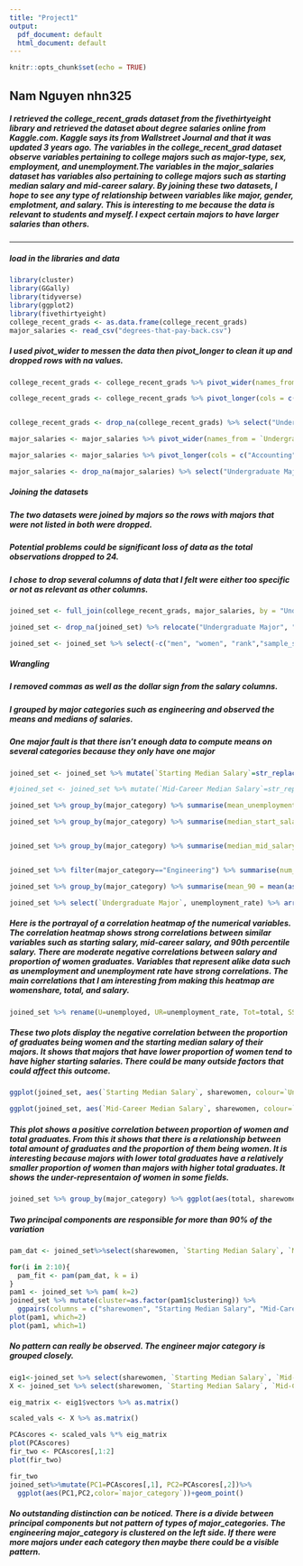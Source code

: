 ```yaml
---
title: "Project1"
output:
  pdf_document: default
  html_document: default
---
```


```r
knitr::opts_chunk$set(echo = TRUE)
```


## Nam Nguyen nhn325

##### I retrieved the college_recent_grads dataset from the fivethirtyeight library and retrieved the dataset about degree salaries online from Kaggle.com. Kaggle says its from Wallstreet Journal and that it was updated 3 years ago. The variables in the college_recent_grad dataset observe variables pertaining to college majors such as major-type, sex, employment, and unemployment.The variables in the major_salaries dataset has variables also pertaining to college majors such as starting median salary and mid-career salary. By joining these two datasets, I hope to see any type of relationship between variables like major, gender, emplotment, and salary. This is interesting to me because the data is relevant to students and myself. I expect certain majors to have larger salaries than others.

---

##### load in the libraries and data
```r
library(cluster)
library(GGally)
library(tidyverse)
library(ggplot2)
library(fivethirtyeight)
college_recent_grads <- as.data.frame(college_recent_grads)
major_salaries <- read_csv("degrees-that-pay-back.csv")
``` 
##### I used pivot_wider to messen the data then pivot_longer to clean it up and dropped rows with na values.

```r
college_recent_grads <- college_recent_grads %>% pivot_wider(names_from = major_category, values_from = major)

college_recent_grads <- college_recent_grads %>% pivot_longer(cols = c("Engineering":"Interdisciplinary"), names_to = "major_category", values_to = "Undergraduate Major")


college_recent_grads <- drop_na(college_recent_grads) %>% select("Undergraduate Major", "major_category", everything())

major_salaries <- major_salaries %>% pivot_wider(names_from = `Undergraduate Major`, values_from = `Starting Median Salary`)

major_salaries <- major_salaries %>% pivot_longer(cols = c("Accounting":"Spanish"), names_to = "Undergraduate Major", values_to = "Starting Median Salary")

major_salaries <- drop_na(major_salaries) %>% select("Undergraduate Major", "Starting Median Salary", everything())
```
##### Joining the datasets
##### The two datasets were joined by majors so the rows with majors that were not listed in both were dropped.
##### Potential problems could be significant loss of data as the total observations dropped to 24.
##### I chose to drop several columns of data that I felt were either too specific or not as relevant as other columns.
```r
joined_set <- full_join(college_recent_grads, major_salaries, by = "Undergraduate Major")

joined_set <- drop_na(joined_set) %>% relocate("Undergraduate Major", "major_category", before= everything())

joined_set <- joined_set %>% select(-c("men", "women", "rank","sample_size", "major_code", "p25th", "p75th", "median", "college_jobs", "non_college_jobs", "low_wage_jobs", "Mid-Career 10th Percentile Salary":"Mid-Career 75th Percentile Salary"))
```
##### Wrangling
##### I removed commas as well as the dollar sign from the salary columns.
##### I grouped by major categories such as engineering and observed the means and medians of salaries.
##### One major fault is that there isn't enough data to compute means on several categories because they only have one major
```r

joined_set <- joined_set %>% mutate(`Starting Median Salary`=str_replace(`Starting Median Salary`,"," ,"")) %>% mutate(`Starting Median Salary`=as.numeric(gsub('[$]','',`Starting Median Salary`))) %>% mutate(`Mid-Career Median Salary`=str_replace(`Mid-Career Median Salary`,"," ,"")) %>% mutate(`Mid-Career Median Salary`=as.numeric((gsub('[$]','',`Mid-Career Median Salary`)))) %>% mutate(`Mid-Career 90th Percentile Salary`=str_replace(`Mid-Career 90th Percentile Salary`,"," ,"")) %>% mutate(`Mid-Career 90th Percentile Salary`=as.numeric(gsub('[$]','',`Mid-Career 90th Percentile Salary`)))

#joined_set <- joined_set %>% mutate(`Mid-Career Median Salary`=str_replace(`Mid-Career Median Salary`, "$", "")) %>% mutate(`Mid-Career Median Salary`=str_replace(`Mid-Career Median Salary`, ",", ""))

joined_set %>% group_by(major_category) %>% summarise(mean_unemployment_rate=mean(unemployment_rate))

joined_set %>% group_by(major_category) %>% summarise(median_start_salary=median(as.numeric(`Starting Median Salary`)), mean_start_salary=mean(as.numeric(`Starting Median Salary`))) %>% arrange(desc(mean_start_salary))


joined_set %>% group_by(major_category) %>% summarise(median_mid_salary=median(as.numeric(`Mid-Career Median Salary`)), mean_mid_salary=mean(as.numeric(`Mid-Career Median Salary`)), num_distinct = n_distinct(`Undergraduate Major`)) %>% arrange(desc(mean_mid_salary))


joined_set %>% filter(major_category=="Engineering") %>% summarise(num_engineering = n())

joined_set %>% group_by(major_category) %>% summarise(mean_90 = mean(as.numeric(`Mid-Career 90th Percentile Salary`))) %>% arrange(desc(mean_90))

joined_set %>% select(`Undergraduate Major`, unemployment_rate) %>% arrange(unemployment_rate)

```

##### Here is the portrayal of a correlation heatmap of the numerical variables. The correlation heatmap shows strong correlations between similar variables such as starting salary, mid-career salary, and 90th percentile salary. There are moderate negative correlations between salary and proportion of women graduates. Variables that represent alike data such as unemployment and unemployment rate have strong correlations. The main correlations that I am interesting from making this heatmap are womenshare, total, and salary.
```r
joined_set %>% rename(U=unemployed, UR=unemployment_rate, Tot=total, SS=`Starting Median Salary`, Wom = sharewomen, MSM=`Percent change from Starting to Mid-Career Salary`, MS=`Mid-Career Median Salary` , MS90=`Mid-Career 90th Percentile Salary`, EP=employed_parttime, EF=employed_fulltime, E=employed, EY=employed_fulltime_yearround) %>% select_if(is.numeric) %>% cor %>%as.data.frame %>% rownames_to_column %>%pivot_longer(-1)%>%ggplot(aes(rowname, name, fill=value))+geom_tile()+geom_text(aes(label=round(value,2)))+ xlab("")+ylab("")+coord_fixed()

```

##### These two plots display the negative correlation between the proportion of graduates being women and the starting median salary of their majors. It shows that majors that have lower proportion of women tend to have higher starting salaries. There could be many outside factors that could affect this outcome.
```r
ggplot(joined_set, aes(`Starting Median Salary`, sharewomen, colour=`Undergraduate Major`)) + ylab("Proportion Women Graduates")+ ggtitle("Proportion Women vs. Starting Median Salary") + geom_point() + scale_y_continuous(breaks = seq(0, 1, by=.10), limits=c(0,0.9))

ggplot(joined_set, aes(`Mid-Career Median Salary`, sharewomen, colour=`Undergraduate Major`)) + ylab("Proportion Women Graduates")+ ggtitle("Proportion Women vs. Mid-Career Median Salary") + geom_point() + scale_y_continuous(breaks = seq(0, 1, by=.10), limits=c(0,0.9))
```

##### This plot shows a positive correlation between proportion of women and total graduates. From this it shows that there is a relationship between total amount of graduates and the proportion of them being women. It is interesting because majors with lower total graduates have a relatively smaller proportion of women than majors with higher total graduates. It shows the under-representaion of women in some fields.
```r
joined_set %>% group_by(major_category) %>% ggplot(aes(total, sharewomen, colour=`major_category`)) + xlab("Total Graduates") + ylab("Proportion Women Graduates")+ ggtitle("Proportion Women vs. Total Graduates") + geom_point() + scale_y_continuous(breaks = seq(0, 1, by=.10), limits=c(0,0.9)) + stat_sum()
```

##### Two principal components are responsible for more than 90% of the variation
```r
pam_dat <- joined_set%>%select(sharewomen, `Starting Median Salary`, `Mid-Career Median Salary`, total)

for(i in 2:10){
  pam_fit <- pam(pam_dat, k = i)
}
pam1 <- joined_set %>% pam( k=2)
joined_set %>% mutate(cluster=as.factor(pam1$clustering)) %>% 
  ggpairs(columns = c("sharewomen", "Starting Median Salary", "Mid-Career Median Salary", "total"), aes(color=cluster))
plot(pam1, which=2)
plot(pam1, which=1)
```

##### No pattern can really be observed. The engineer major category is grouped closely.

```r
eig1<-joined_set %>% select(sharewomen, `Starting Median Salary`, `Mid-Career Median Salary`, total) %>% cor %>% eigen()
X <- joined_set %>% select(sharewomen, `Starting Median Salary`, `Mid-Career Median Salary`, total) %>% scale

eig_matrix <- eig1$vectors %>% as.matrix()

scaled_vals <- X %>% as.matrix()

PCAscores <- scaled_vals %*% eig_matrix
plot(PCAscores)
fir_two <- PCAscores[,1:2]
plot(fir_two)

fir_two
joined_set%>%mutate(PC1=PCAscores[,1], PC2=PCAscores[,2])%>%
  ggplot(aes(PC1,PC2,color=`major_category`))+geom_point()
```

##### No outstanding distinction can be noticed. There is a divide between principal components but not pattern of types of major_categories. The engineering major_category is clustered on the left side. If there were more majors under each category then maybe there could be a visible pattern. 
